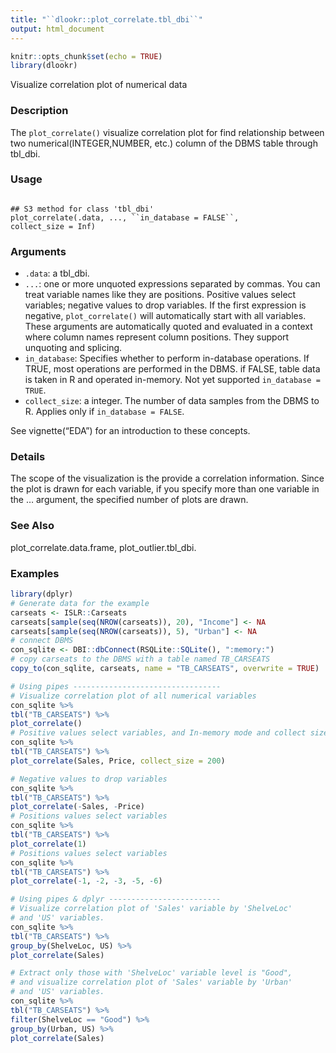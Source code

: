 ---
title: "``dlookr::plot_correlate.tbl_dbi``"
output: html_document
---

```{r setup, include=FALSE}
knitr::opts_chunk$set(echo = TRUE)
library(dlookr)
```

Visualize correlation plot of numerical data

### Description 

The ``plot_correlate()`` visualize correlation plot for find relationship between two numerical(INTEGER,NUMBER, etc.) column of the DBMS table through tbl_dbi.

### Usage 

<pre><code>
## S3 method for class 'tbl_dbi'
plot_correlate(.data, ..., ``in_database = FALSE``,
collect_size = Inf)
</code></pre>

### Arguments
 
* ``.data``:   a tbl_dbi.
* ``...``: one or more unquoted expressions separated by commas. You can treat variable names like they are positions. Positive values select variables; negative values to drop variables. If the first expression is negative, ``plot_correlate()`` will automatically
start with all variables. These arguments are automatically quoted and evaluated in a context where column names represent column positions. They support unquoting and splicing.
*  ``in_database``: Specifies whether to perform in-database operations. If TRUE, most operations are performed in the DBMS. if FALSE, table data is taken in R and operated in-memory. Not yet supported ``in_database = TRUE``.
* ``collect_size``: a integer. The number of data samples from the DBMS to R. Applies only if ``in_database = FALSE``.

See vignette("EDA") for an introduction to these concepts.

### Details 

The scope of the visualization is the provide a correlation information. Since the plot is drawn for
each variable, if you specify more than one variable in the ... argument, the specified number of
plots are drawn.

### See Also
 
plot_correlate.data.frame, plot_outlier.tbl_dbi.

### Examples
```{r}

library(dplyr)
# Generate data for the example
carseats <- ISLR::Carseats
carseats[sample(seq(NROW(carseats)), 20), "Income"] <- NA
carseats[sample(seq(NROW(carseats)), 5), "Urban"] <- NA
# connect DBMS
con_sqlite <- DBI::dbConnect(RSQLite::SQLite(), ":memory:")
# copy carseats to the DBMS with a table named TB_CARSEATS
copy_to(con_sqlite, carseats, name = "TB_CARSEATS", overwrite = TRUE)
```


```{r}
# Using pipes ---------------------------------
# Visualize correlation plot of all numerical variables
con_sqlite %>%
tbl("TB_CARSEATS") %>%
plot_correlate()
# Positive values select variables, and In-memory mode and collect size is 200
con_sqlite %>%
tbl("TB_CARSEATS") %>%
plot_correlate(Sales, Price, collect_size = 200)
```


```{r}
# Negative values to drop variables
con_sqlite %>%
tbl("TB_CARSEATS") %>%
plot_correlate(-Sales, -Price)
# Positions values select variables
con_sqlite %>%
tbl("TB_CARSEATS") %>%
plot_correlate(1)
# Positions values select variables
con_sqlite %>%
tbl("TB_CARSEATS") %>%
plot_correlate(-1, -2, -3, -5, -6)
```


```{r}
# Using pipes & dplyr -------------------------
# Visualize correlation plot of 'Sales' variable by 'ShelveLoc'
# and 'US' variables.
con_sqlite %>%
tbl("TB_CARSEATS") %>%
group_by(ShelveLoc, US) %>%
plot_correlate(Sales)
```


```{r}
# Extract only those with 'ShelveLoc' variable level is "Good",
# and visualize correlation plot of 'Sales' variable by 'Urban'
# and 'US' variables.
con_sqlite %>%
tbl("TB_CARSEATS") %>%
filter(ShelveLoc == "Good") %>%
group_by(Urban, US) %>%
plot_correlate(Sales)
```


